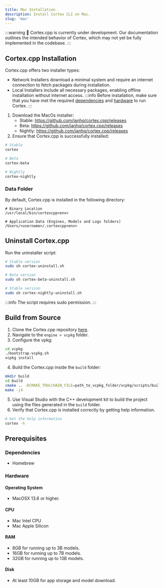 ```yaml
---
title: Mac Installation
description: Install Cortex CLI on Mac.
slug: 'mac'
---
```



:::warning
🚧 Cortex.cpp is currently under development. Our documentation outlines the intended behavior of Cortex, which may not yet be fully implemented in the codebase.
:::

## Cortex.cpp Installation
Cortex.cpp offers two installer types:
- Network Installers download a minimal system and require an internet connection to fetch packages during installation.
- Local Installers include all necessary packages, enabling offline installation without internet access.
:::info
Before installation, make sure that you have met the required [dependencies](#dependencies) and [hardware](#hardware) to run Cortex.
:::
1. Download the MacOs installer:
    - Stable: https://github.com/janhq/cortex.cpp/releases
    - Beta: https://github.com/janhq/cortex.cpp/releases
    - Nightly: https://github.com/janhq/cortex.cpp/releases
2. Ensure that Cortex.cpp is successfully installed:
```bash
# Stable
cortex

# Beta
cortex-beta

# Nightly
cortex-nightly
```

### Data Folder
By default, Cortex.cpp is installed in the following directory:
```
# Binary Location
/usr/local/bin/cortexcpp<env>

# Application Data (Engines, Models and Logs folders)
/Users/<username>/.cortexcpp<env>
```
## Uninstall Cortex.cpp
Run the uninstaller script:
```bash
# Stable version
sudo sh cortex-uninstall.sh

# Beta version
sudo sh cortex-beta-uninstall.sh

# Stable version
sudo sh cortex-nightly-uninstall.sh
```
:::info
The script requires sudo permission.
:::
## Build from Source
1. Clone the Cortex.cpp repository [here](https://github.com/janhq/cortex.cpp).
2. Navigate to the `engine > vcpkg` folder.
3. Configure the vpkg:

```bash
cd vcpkg
./bootstrap-vcpkg.sh
vcpkg install
```
4. Build the Cortex.cpp inside the `build` folder:

```bash
mkdir build
cd build
cmake .. -DCMAKE_TOOLCHAIN_FILE=path_to_vcpkg_folder/vcpkg/scripts/buildsystems/vcpkg.cmake
make -j4
```
5. Use Visual Studio with the C++ development kit to build the project using the files generated in the `build` folder.
6. Verify that Cortex.cpp is installed correctly by getting help information.

```sh
# Get the help information
cortex -h
```

## Prerequisites

### Dependencies
- Homebrew

### Hardware
#### Operating System
- MacOSX 13.6 or higher.
#### CPU
- Mac Intel CPU
- Mac Apple Silicon
#### RAM
- 8GB for running up to 3B models.
- 16GB for running up to 7B models.
- 32GB for running up to 13B models.
#### Disk
- At least 10GB for app storage and model download.

